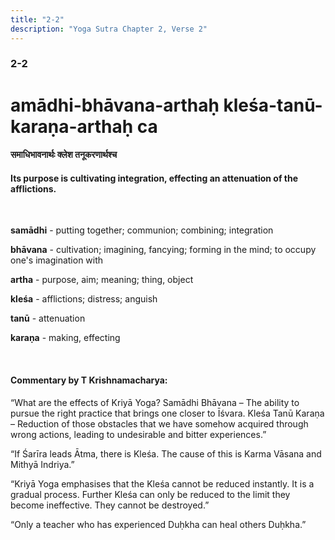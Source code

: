 ```yaml
---
title: "2-2"
description: "Yoga Sutra Chapter 2, Verse 2"
---
```


### 2-2

# amādhi-bhāvana-arthaḥ kleśa-tanū-karaṇa-arthaḥ ca

#### समाधिभावनार्थः क्लेश तनूकरणार्थश्च

#### Its purpose is cultivating integration, effecting an attenuation of the afflictions.

<br />

**samādhi** - putting together; communion; combining; integration <br />

**bhāvana** - cultivation; imagining, fancying; forming in the mind; to occupy one's imagination with <br />

**artha** - purpose, aim; meaning; thing, object <br />

**kleśa** - afflictions; distress; anguish <br />

**tanū** - attenuation <br />

**karaṇa** - making, effecting <br />

<br />

#### Commentary by T Krishnamacharya:

“What are the effects of Kriyā Yoga?
Samādhi Bhāvana –
The ability to pursue the right practice that brings one closer to Īśvara.
Kleśa Tanū Karaṇa –
Reduction of those obstacles that we have somehow acquired through wrong actions,
leading to undesirable and bitter experiences.”

“If Śarīra leads Ātma, there is Kleśa.
The cause of this is Karma Vāsana and Mithyā Indriya.”

“Kriyā Yoga emphasises that the Kleśa cannot be reduced instantly.
It is a gradual process.
Further Kleśa can only be reduced to the limit they become ineffective.
They cannot be destroyed.”

“Only a teacher who has experienced Duḥkha can heal others Duḥkha.”
